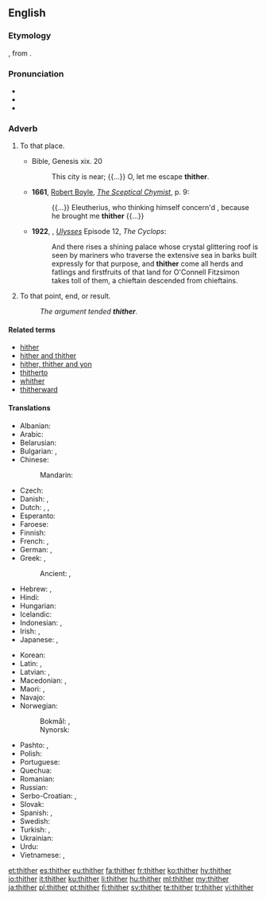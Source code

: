 ==English==

===Etymology===
{{etyl|ang|en}} {{term|þider|lang=ang}}, from {{etyl|gem-pro|en}} {{m|gem-pro|*þidr-}}.

===Pronunciation===
* {{IPA|/ˈθɪðəɹ/|/ˈðɪðəɹ/|lang=en}}
* {{audio|en-us-thither.ogg|Audio (US)|lang=en}}
* {{rhymes|ɪðə(r)|lang=en}}

===Adverb===
{{en-adv|-}}

# {{context|chiefly|literary|_|or|_|legal|dated|lang=en}} To that place.
#* Bible, Genesis xix. 20
#*: This city is near; {{...}} O, let me escape '''thither'''.
#* '''1661''', [[w:Robert Boyle|Robert Boyle]], ''[[s:Sceptical Chymist|The Sceptical Chymist]]'', p. 9:
#*: {{...}} Eleutherius, who thinking himself concern'd , because he brought me '''thither''' {{...}}
#* '''1922''', {{w|James Joyce}}, ''[[w:Ulysses (novel)|Ulysses]]'' Episode 12, ''The Cyclops'':
#*: And there rises a shining palace whose crystal glittering roof is seen by mariners who traverse the extensive sea in barks built expressly for that purpose, and '''thither''' come all herds and fatlings and firstfruits of that land for O'Connell Fitzsimon takes toll of them, a chieftain descended from chieftains.
# {{context|dated|lang=en}} To that point, end, or result.
#: ''The argument tended '''thither'''.''

====Related terms====
* [[hither]]
* [[hither and thither]]
* [[hither, thither and yon]]
* [[thitherto]]
* [[whither]]
* [[thitherward]]

====Translations====
{{trans-top|to that place}}
* Albanian: {{t+|sq|andej}}
* Arabic: {{t|ar|إِلَى هُنَاك}}
* Belarusian: {{t|be|туды|tr=tudý|sc=Cyrl}}
* Bulgarian: {{t|bg|натам|tr=natam|sc=Cyrl}}, {{t|bg|нататък|tr=natatǎk|sc=Cyrl}}
* Chinese:
*: Mandarin: {{t|cmn|到那里|tr=dào nàlǐ|sc=Hani}}
* Czech: {{t+|cs|tam}}
* Danish: {{t|da|did}}, {{t|da|derhen}}
* Dutch: {{t|nl|daarheen}}, {{t|nl|aldaar}}, {{t+|nl|derwaarts}}
* Esperanto: {{t|eo|tien}}
* Faroese: {{t|fo|hagar}}
* Finnish: {{t+|fi|sinne}}
* French: {{t+|fr|là}}, {{t+|fr|d’ici là}}
* German: {{t+|de|dorthin}}, {{t+|de|dahin}}
* Greek: {{t|el|προς τα εκεί}}, {{t|el|εκείσε}}
*: Ancient: {{t|grc|ἐκεῖσε}}, {{t|grc|ἔνθα}}
* Hebrew: {{t+|he|שמה|tr=sháma}}, {{t|he|‎לשם|tr=l'shám}}
* Hindi: {{t|hi|उधर|tr=udhar|sc=Deva}}
* Hungarian: {{t+|hu|oda}}
* Icelandic: {{t+|is|þangað}}
* Indonesian: {{qualifier|less distant}} {{t|id|ke situ}}, {{qualifier|more distant}} {{t|id|ke sana}}
* Irish: {{t|ga|sall}}, {{t|ga|anonn}}
* Japanese: {{t+|ja|そこ|tr=sokó-e|alt=そこへ|sc=Jpan}}, {{t+|ja|あそこ|tr=asokó-e|alt=あそこへ|sc=Jpan}}
{{trans-mid}}
* Korean: {{t+|ko|저쪽|tr=jeojjok-euro|alt=저쪽으로|sc=Kore}}
* Latin: {{t|la|illūc}}, {{t|la|eodem}}
* Latvian: {{t+|lv|tur}}, {{t|lv|turp}}
* Macedonian: {{t|mk|таму|tr=támu}}, {{t|mk|натаму|tr=nátamu}}
* Maori: {{t|mi|ki reira}}, {{t|mi|atu}}
* Navajo: {{t|nv|ákǫ́ǫ́}}
* Norwegian:
*: Bokmål: {{t+|nb|dit}}, {{t|nb|dit hen}}
*: Nynorsk: {{t|nn|dit}}
* Pashto: {{t+|ps|هلته|tr=halta}}, {{t|ps|هورې|tr=hure}}
* Polish: {{t+|pl|tam}}
* Portuguese: {{t|pt|[[para]] [[lá]]}}
* Quechua: {{qualifier|-man marks the illative case}} {{t-check|qu|jaqayman}}
* Romanian: {{t+|ro|încolo}}
* Russian: {{t+|ru|туда́}}
* Serbo-Croatian: {{t|sh|tamo}}, {{t|sh|onamo}}
* Slovak: {{t|sk|tam}}
* Spanish: {{t|es|por allí}}, {{t|es|hacia allá}}
* Swedish: {{t+|sv|dit}}
* Turkish: {{qualifier|less distant}} {{t|tr|şuraya}}, {{qualifier|more distant}} {{t|tr|oraya}}
* Ukrainian: {{t|uk|туди|tr=tudý|sc=Cyrl}}
* Urdu: {{t|ur|ادهر|tr=udhar|sc=ur-Arab}}
* Vietnamese: {{t|vi|đằng kia}}, {{t|vi|đằng kia}}
{{trans-bottom}}

[[et:thither]]
[[es:thither]]
[[eu:thither]]
[[fa:thither]]
[[fr:thither]]
[[ko:thither]]
[[hy:thither]]
[[io:thither]]
[[it:thither]]
[[ku:thither]]
[[li:thither]]
[[hu:thither]]
[[ml:thither]]
[[my:thither]]
[[ja:thither]]
[[pl:thither]]
[[pt:thither]]
[[fi:thither]]
[[sv:thither]]
[[te:thither]]
[[tr:thither]]
[[vi:thither]]